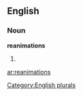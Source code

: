 
==English==

===Noun===
'''reanimations'''

# {{plural of|[[reanimation]]}}

[[Category:English plurals]]

[[ar:reanimations]]
